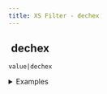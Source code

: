 ```yaml
---
title: XS Filter - dechex
---
```


## <img src="../assets/docuBadge (11).png" alt="" data-size="line" /> dechex <a href="#xs-dechex" id="xs-dechex"></a>

`value|dechex`

<details>

<summary>Examples</summary>

```javascript
255|dechex    // Returns "ff"
16|dechex     // Returns "10"
```

</details>
